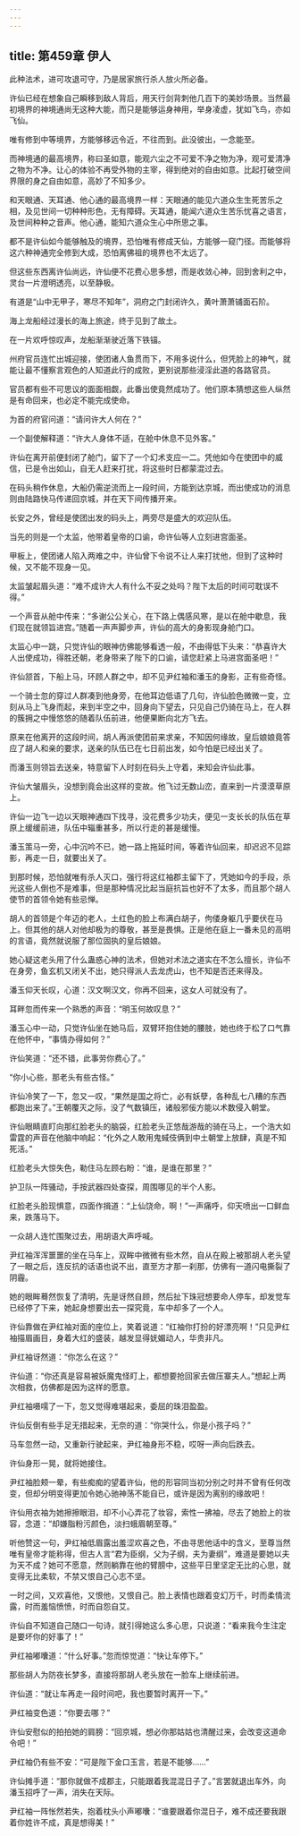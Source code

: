 ```yaml
---
---
---
```

title: 第459章 伊人
---





此种法术，进可攻退可守，乃是居家旅行杀人放火所必备。

许仙已经在想象自己瞬移到敌人背后，用天行剑背刺他几百下的美妙场景。当然最初境界的神境通尚无这种大能，而只是能够运身神用，举身凌虚，犹如飞鸟，亦如飞仙。

唯有修到中等境界，方能够移远令近，不往而到。此没彼出，一念能至。

而神境通的最高境界，称曰圣如意，能观六尘之不可爱不净之物为净，观可爱清净之物为不净。让心的体验不再受外物的主宰，得到绝对的自由如意。比起打破空间界限的身之自由如意，高妙了不知多少。

和天眼通、天耳通、他心通的最高境界一样：天眼通的能见六道众生生死苦乐之相，及见世间一切种种形色，无有障碍。天耳通，能闻六道众生苦乐忧喜之语言，及世间种种之音声。他心通，能知六道众生心中所思之事。

都不是许仙如今能够触及的境界，恐怕唯有修成天仙，方能够一窥门径。而能够将这六种神通完全修到大成，恐怕离佛祖的境界也不太远了。

但这些东西离许仙尚远，许仙便不花费心思多想，而是收敛心神，回到舍利之中，灵台一片澄明透亮，以至静极。

有道是“山中无甲子，寒尽不知年”，洞府之门封闭许久，黄叶萧萧铺面石阶。

海上龙船经过漫长的海上旅途，终于见到了故土。

在一片欢呼惊叹声，龙船渐渐驶近落下铁锚。

州府官员连忙出城迎接，使团诸人鱼贯而下，不用多说什么，但凭脸上的神气，就能让最不懂察言观色的人知道此行的成败，更别说那些浸淫此道的各路官员。

官员都有些不可思议的面面相觑，此番出使竟然成功了。他们原本猜想这些人纵然是有命回来，也必定不能完成使命。

为首的府官问道：“请问许大人何在？”

一个副使解释道：“许大人身体不适，在舱中休息不见外客。”

许仙在离开前便封闭了舱门，留下了一个幻术支应一二。凭他如今在使团中的威信，已是令出如山，自无人赶来打扰，将这些时日都蒙混过去。

在码头稍作休息，大船仍需逆流而上一段时间，方能到达京城，而出使成功的消息则由陆路快马传递回京城，并在天下间传播开来。

长安之外，曾经是使团出发的码头上，两旁尽是盛大的欢迎队伍。

当先的则是一个太监，他带着皇帝的口谕，命许仙等人立刻进宫面圣。

甲板上，使团诸人陷入两难之中，许仙曾下令说不让人来打扰他，但到了这种时候，又不能不现身一见。

太监皱起眉头道：“难不成许大人有什么不妥之处吗？陛下太后的时间可耽误不得。”

一个声音从舱中传来：“多谢公公关心，在下路上偶感风寒，是以在舱中歇息，我们现在就领旨进宫。”随着一声声脚步声，许仙的高大的身影现身舱门口。

太监心中一跳，只觉许仙的眼神仿佛能够看透一般，不由得低下头来：“恭喜许大人出使成功，得胜还朝，老身带来了陛下的口谕，请您赶紧上马进宫面圣吧！”

许仙颔首，下船上马，环顾人群之中，却不见尹红袖和潘玉的身影，正有些奇怪。

一个骑士忽的穿过人群凑到他身旁，在他耳边低语了几句，许仙脸色微微一变，立刻从马上飞身而起，来到半空之中，回身向下望去，只见自己仍骑在马上，在人群的簇拥之中慢悠悠的随着队伍前进，他便果断向北方飞去。

原来在他离开的这段时间，胡人再派使团前来求亲，不知因何缘故，皇后娘娘竟答应了胡人和亲的要求，送亲的队伍已在七日前出发，如今怕是已经出关了。

而潘玉则领旨去送亲，特意留下人时刻在码头上守着，来知会许仙此事。

许仙大皱眉头，没想到竟会出这样的变故。他飞过无数山峦，直来到一片漠漠草原上。

许仙一边飞一边以天眼神通四下找寻，没花费多少功夫，便见一支长长的队伍在草原上缓缓前进，队伍中辎重甚多，所以行走的甚是缓慢。

潘玉策马一旁，心中沉吟不已，她一路上拖延时间，等着许仙回来，却迟迟不见踪影，再走一日，就要出关了。

到那时候，恐怕就唯有杀人灭口，强行将这红袖郡主留下了，凭她如今的手段，杀光这些人倒也不是难事，但是那种情况比起当庭抗旨也好不了太多，而且那个胡人使节的首领令她有些忌惮。

胡人的首领是个年迈的老人，土红色的脸上布满白胡子，佝偻身躯几乎要伏在马上。但其他的胡人对他却极为的尊敬，甚至是畏惧。正是他在庭上一番未见的高明的言语，竟然就说服了那位固执的皇后娘娘。

她心疑这老头用了什么蛊惑心神的法术，但她对术法之道实在不怎么擅长，许仙不在身旁，鱼玄机又闭关不出，她只得派人去龙虎山，也不知是否还来得及。

潘玉仰天长叹，心道：汉文啊汉文，你再不回来，这女人可就没有了。

耳畔忽而传来一个熟悉的声音：“明玉何故叹息？”

潘玉心中一动，只觉许仙坐在她马后，双臂环抱住她的腰肢，她也终于松了口气靠在他怀中，“事情办得如何？”

许仙笑道：“还不错，此事劳你费心了。”

“你小心些，那老头有些古怪。”

许仙冷笑了一下，忽又一叹，“果然是国之将亡，必有妖孽，各种乱七八糟的东西都跑出来了。”王朝覆灭之际，没了气数镇压，诸般邪佞方能以术数侵入朝堂。

许仙眼睛直盯向那红脸老头的脑袋，红脸老头正悠哉游哉的骑在马上，一个浩大如雷霆的声音在他脑中响起：“化外之人敢用鬼蜮伎俩到中土朝堂上放肆，真是不知死活。”

红脸老头大惊失色，勒住马左顾右盼：“谁，是谁在那里？”

护卫队一阵骚动，手按武器四处查探，周围哪见的半个人影。

红脸老头脸现惧意，四面作揖道：“上仙饶命，啊！”一声痛呼，仰天喷出一口鲜血来，跌落马下。

一众胡人连忙围聚过去，用胡语大声呼喊。

尹红袖浑浑噩噩的坐在马车上，双眸中微微有些木然，自从在殿上被那胡人老头望了一眼之后，连反抗的话语也说不出，直至方才那一刹那，仿佛有一道闪电撕裂了阴霾。

她的眼眸蓦然恢复了清明，先是讶然自顾，然后扯下珠冠想要命人停车，却发觉车已经停了下来，她起身想要出去一探究竟，车中却多了一个人。

许仙靠做在尹红袖对面的座位上，笑着说道：“红袖你打扮的好漂亮啊！”只见尹红袖描眉画目，身着大红的盛装，越发显得妩媚动人，华贵非凡。

尹红袖讶然道：“你怎么在这？”

许仙道：“你还真是容易被妖魔鬼怪盯上，都想要抢回家去做压寨夫人。”想起上两次相救，仿佛都是因为这样的愿意。

尹红袖嗫嚅了一下，忽又觉得难堪起来，委屈的珠泪盈盈。

许仙反倒有些手足无措起来，无奈的道：“你哭什么，你是小孩子吗？”

马车忽然一动，又重新行驶起来，尹红袖身形不稳，哎呀一声向后跌去。

许仙身形一晃，就将她接住。

尹红袖脸颊一晕，有些痴痴的望着许仙，他的形容同当初分别之时并不曾有任何改变，但却分明变得更加令她心驰神荡不能自已，或许是因为离别的缘故吧！

许仙用衣袖为她擦擦眼泪，却不小心弄花了妆容，索性一拂袖，尽去了她脸上的妆容，念道：“却嫌脂粉污颜色，淡扫蛾眉朝至尊。”

听他赞这一句，尹红袖低眉露出羞涩欢喜之色，不由寻思他话中的含义，至尊当然唯有皇帝才能称得，但古人言“君为臣纲，父为子纲，夫为妻纲”，难道是要她以夫为天不成？她可不愿意，然则躺靠在他的臂膀中，这些平日里坚定无比的心思，就变得无比柔软，不禁又恨自己心志不坚。

一时之间，又欢喜他，又恨他，又恨自己。脸上表情也跟着变幻万千，时而柔情流露，时而羞恼愤愤，时而自怨自艾。

许仙自不知道自己随口一句诗，就引得她这么多心思，只说道：“看来我今生注定是要坏你的好事了！”

尹红袖嘟囔道：“什么好事。”忽而惊觉道：“快让车停下。”

那些胡人为防夜长梦多，直接将那胡人老头放在一脸车上继续前进。

许仙道：“就让车再走一段时间吧，我也要暂时离开一下。”

尹红袖变色道：“你要去哪？”

许仙安慰似的拍拍她的肩膀：“回京城，想必你那姑姑也清醒过来，会改变这道命令吧！”

尹红袖仍有些不安：“可是陛下金口玉言，若是不能够……”

许仙摊手道：“那你就做不成郡主，只能跟着我混混日子了。”言罢就退出车外，向潘玉招呼了一声，消失在天际。

尹红袖一阵怅然若失，抱着枕头小声嘟囔：“谁要跟着你混日子，难不成还要我跟着你姓许不成，真是想得美！”